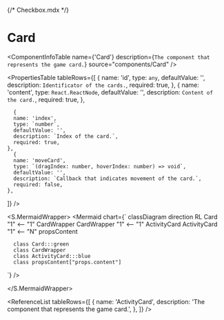 {/* Checkbox.mdx */}



<Meta title="ApplicationModel/Components/Activities/Seriality/ThreeCards/ThreeCardsContent/SortableList/CardList/Card/docs" />

# Card

<ComponentInfoTable
  name={'Card'}
  description={`The component that represents the game card.`}
  source="components/Card"
/>

<PropertiesTable
  tableRows={[
    {
      name: 'id',
      type: `any`,
      defaultValue: '',
      description: `Identificator of the cards.`,
      required: true,
    },
    {
      name: 'content',
      type: `React.ReactNode`,
      defaultValue: '',
      description: `Content of the card.`,
      required: true,
    },

      {
      name: 'index',
      type: `number`,
      defaultValue: '',
      description: `Index of the card.`,
      required: true,
    },
      {
      name: 'moveCard',
      type: `(dragIndex: number, hoverIndex: number) => void`,
      defaultValue: '',
      description: `Callback that indicates movement of the card.`,
      required: false,
    },

]}
/>

<S.MermaidWrapper>
<Mermaid
  chart={`
     classDiagram
     direction RL
      Card "1" <-- "1" CardWrapper
      CardWrapper "1" <-- "1" ActivityCard
      ActivityCard "1" <-- "N" propsContent

      class Card:::green
      class CardWrapper
      class ActivityCard:::blue
      class propsContent["props.content"]

`}
/>

</S.MermaidWrapper>

<ReferenceList
  tableRows={[
    {
      name: 'ActivityCard',
      description: 'The component that represents the game card.',
    },
  ]}
/>
